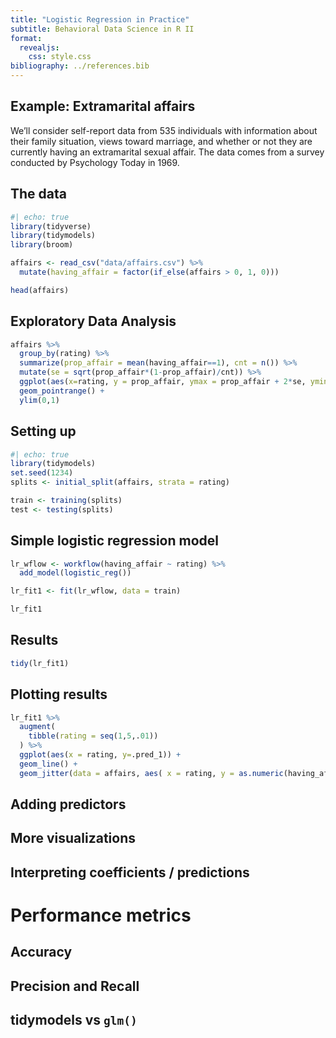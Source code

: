 ```yaml
---
title: "Logistic Regression in Practice"
subtitle: Behavioral Data Science in R II
format: 
  revealjs:
    css: style.css
bibliography: ../references.bib
---
```


## Example: Extramarital affairs

We'll consider self-report data from 535 individuals with information about their family situation, views toward marriage, and whether or not they are currently having an extramarital sexual affair. The data comes from a survey conducted by Psychology Today in 1969.

## The data

```r
#| echo: true
library(tidyverse)
library(tidymodels)
library(broom)

affairs <- read_csv("data/affairs.csv") %>% 
  mutate(having_affair = factor(if_else(affairs > 0, 1, 0)))

head(affairs)
```

## Exploratory Data Analysis

```r
affairs %>% 
  group_by(rating) %>% 
  summarize(prop_affair = mean(having_affair==1), cnt = n()) %>% 
  mutate(se = sqrt(prop_affair*(1-prop_affair)/cnt)) %>% 
  ggplot(aes(x=rating, y = prop_affair, ymax = prop_affair + 2*se, ymin = prop_affair - 2*se )) +
  geom_pointrange() +
  ylim(0,1)
```


## Setting up

```r
#| echo: true
library(tidymodels)
set.seed(1234)
splits <- initial_split(affairs, strata = rating)

train <- training(splits)
test <- testing(splits)
```


## Simple logistic regression model

```r
lr_wflow <- workflow(having_affair ~ rating) %>% 
  add_model(logistic_reg())

lr_fit1 <- fit(lr_wflow, data = train)

lr_fit1
```


## Results

```r
tidy(lr_fit1)
```

## Plotting results

```r
lr_fit1 %>% 
  augment(
    tibble(rating = seq(1,5,.01))
  ) %>% 
  ggplot(aes(x = rating, y=.pred_1)) +
  geom_line() +
  geom_jitter(data = affairs, aes( x = rating, y = as.numeric(having_affair==1)), height = .05, alpha = .3)
```


## Adding predictors

## More visualizations

## Interpreting coefficients / predictions

# Performance metrics

## Accuracy

## Precision and Recall

## tidymodels vs `glm()`




